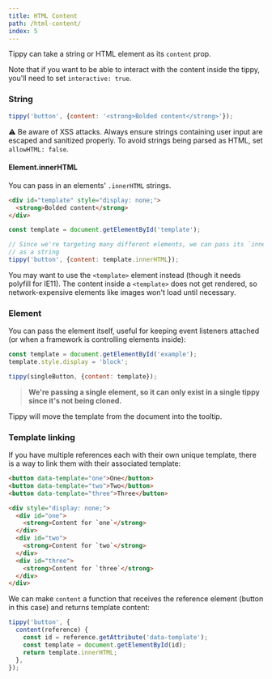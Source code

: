 ```yaml
---
title: HTML Content
path: /html-content/
index: 5
---
```


Tippy can take a string or HTML element as its `content` prop.

Note that if you want to be able to interact with the content inside the tippy,
you'll need to set `interactive: true`.

### String

```js
tippy('button', {content: '<strong>Bolded content</strong>'});
```

⚠️ Be aware of XSS attacks. Always ensure strings containing user input are
escaped and sanitized properly. To avoid strings being parsed as HTML, set
`allowHTML: false`.

#### Element.innerHTML

You can pass in an elements' `.innerHTML` strings.

<!-- prettier-ignore -->
```html
<div id="template" style="display: none;">
  <strong>Bolded content</strong>
</div>
```

```js
const template = document.getElementById('template');

// Since we're targeting many different elements, we can pass its `innerHTML`
// as a string
tippy('button', {content: template.innerHTML});
```

You may want to use the `<template>` element instead (though it needs polyfill
for IE11). The content inside a `<template>` does not get rendered, so
network-expensive elements like images won't load until necessary.

### Element

You can pass the element itself, useful for keeping event listeners attached (or
when a framework is controlling elements inside):

```js
const template = document.getElementById('example');
template.style.display = 'block';

tippy(singleButton, {content: template});
```

> **We're passing a single element, so it can only exist in a single tippy since
> it's not being cloned.**

Tippy will move the template from the document into the tooltip.

### Template linking

If you have multiple references each with their own unique template, there is a
way to link them with their associated template:

```html
<button data-template="one">One</button>
<button data-template="two">Two</button>
<button data-template="three">Three</button>

<div style="display: none;">
  <div id="one">
    <strong>Content for `one`</strong>
  </div>
  <div id="two">
    <strong>Content for `two`</strong>
  </div>
  <div id="three">
    <strong>Content for `three`</strong>
  </div>
</div>
```

We can make `content` a function that receives the reference element (button in
this case) and returns template content:

```js
tippy('button', {
  content(reference) {
    const id = reference.getAttribute('data-template');
    const template = document.getElementById(id);
    return template.innerHTML;
  },
});
```
